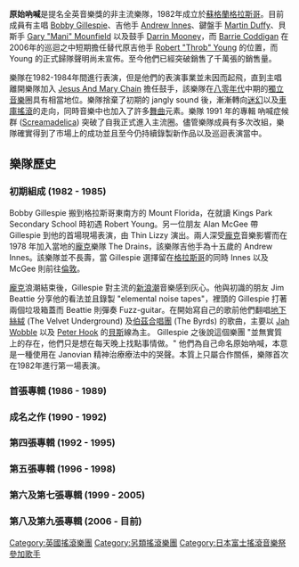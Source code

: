 '''原始吶喊'''是提名全英音樂獎的非主流樂隊，1982年成立於[[蘇格蘭|蘇格蘭]][[格拉斯哥|格拉斯哥]]。目前成員有主唱 [[Bobby_Gillespie|Bobby Gillespie]]、吉他手 [[Andrew_Innes|Andrew Innes]]、鍵盤手 [[Martin_Duffy|Martin Duffy]]、貝斯手 [[Gary_"Mani"_Mounfield|Gary "Mani" Mounfield]] 以及鼓手 [[Darrin_Mooney|Darrin Mooney]]，而 [[Barrie_Coddigan|Barrie Coddigan]] 在2006年的巡迴之中短期擔任替代原吉他手 [[Robert_"Throb"_Young|Robert "Throb" Young]] 的位置，而 Young 的正式歸隊聲明尚未宣佈。至今他們已經突破銷售了千萬張的銷售量。

樂隊在1982-1984年間進行表演，但是他們的表演事業並未因而起飛，直到主唱離開樂隊加入 [[Jesus_And_Mary_Chain|Jesus And Mary Chain]] 擔任鼓手，該樂隊在[[八零年代|八零年代]]中期的[[獨立音樂|獨立音樂]]圈具有相當地位。樂隊捨棄了初期的 jangly sound 後，漸漸轉向[[迷幻|迷幻]]以及[[車庫搖滾|車庫搖滾]]的走向，同時音樂中也加入了許多[[舞曲|舞曲]]元素。樂隊 1991 年的專輯 吶喊症候群 ([[Screamadelica|Screamadelica]]) 突破了自我正式進入主流圈。儘管樂隊成員有多次改組，樂隊確實得到了市場上的成功並且至今仍持續錄製新作品以及巡迴表演當中。

== 樂隊歷史 ==
=== 初期組成 (1982 - 1985) ===
Bobby Gillespie 搬到格拉斯哥東南方的 Mount Florida，在就讀 Kings Park Secondary School 時初遇 Robert Young。另一位朋友 Alan McGee 帶 Gillespie 到他的首場現場表演，由 Thin Lizzy 演出。兩人深受[[龐克|龐克]]音樂影響而在 1978 年加入當地的[[龐克|龐克]]樂隊 The Drains，該樂隊吉他手為十五歲的 Andrew Innes。該樂隊並不長壽，當 Gillespie 選擇留在[[格拉斯哥|格拉斯哥]]的同時 Innes 以及 McGee 則前往[[倫敦|倫敦]]。

[[龐克|龐克]]浪潮結束後，Gillespie 對主流的[[新浪潮|新浪潮]]音樂感到灰心。他與初識的朋友 Jim Beattie 分享他的看法並且錄製 "elemental noise tapes"，裡頭的 Gillespie 打著兩個垃圾箱蓋而 Beattie 則彈奏 Fuzz-guitar。在開始寫自己的歌前他們翻唱[[地下絲絨|地下絲絨]] (The Velvet Underground) 及[[伯茲合唱團|伯茲合唱團]] (The Byrds) 的歌曲，主要以 [[Jah_Wobble|Jah Wobble]] 以及 [[Peter_Hook|Peter Hook]] 的[[貝斯|貝斯]]線為主。 Gillespie 之後說這個樂團 "並無實質上的存在，他們只是想在每天晚上找點事情做。" 他們為自己命名原始吶喊，本意是一種使用在 Janovian 精神治療療法中的哭聲。本質上只屬合作關係，樂隊首次在1982年進行第一場表演。

=== 首張專輯 (1986 - 1989) ===
=== 成名之作 (1990 - 1992) ===
=== 第四張專輯 (1992 - 1995) ===
=== 第五張專輯 (1996 - 1998) ===
=== 第六及第七張專輯 (1999 - 2005) ===
=== 第八及第九張專輯 (2006 - 目前) ===

{{Authority control}}
{{DEFAULTSORT:Primal Scream}}
[[Category:英國搖滾樂團|Category:英國搖滾樂團]]
[[Category:另類搖滾樂團|Category:另類搖滾樂團]]
[[Category:日本富士搖滾音樂祭參加歌手|Category:日本富士搖滾音樂祭參加歌手]]